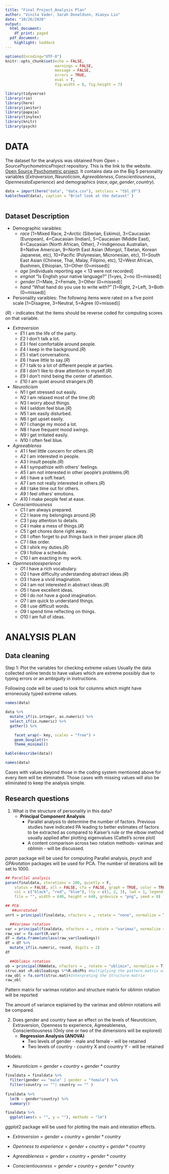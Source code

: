 ```yaml
---
title: "Final Project_Analysis Plan"
author: "Vinita Vader, Sarah Donaldson, Xiaoyu Liu"
date: "10/26/2020"
output:
  html_document:
    df_print: paged
  pdf_document:
    highlight: haddock
---
```


```r
options(Encoding="UTF-8")
knitr::opts_chunk$set(echo = FALSE,
                      warnings = FALSE,
                      message = FALSE,
                      errors = TRUE,
                      eval = T,
                      fig.width = 8, fig.height = 7)

library(tidyverse)
library(rio)
library(here)
library(janitor)
library(papaja)
library(tinytex)
library(knitr)
library(psych)
```

# DATA
The dataset for the analysis was obtained from $Open-Source Psychometrics Project$ repository. This is the link to the website. [Open Source Psychometric project](https://openpsychometrics.org/_rawdata/).
It contains data on the Big 5 personality variables $(Extraversion, Neuroticism, Agreeableness, Conscientiousness, Openness to Experience)$ and demographics $(race, age, gender, country)$. 

```r
data = import(here("data", "data.csv"), setclass = "tbl_df")
kable(head(data), caption = "Brief look at the dataset" )
  
```

## Dataset Description 
 + Demographic varaibles:
   - $race$  [1=Mixed Race, 2=Arctic (Siberian, Eskimo), 3=Caucasian (European), 4=Caucasian (Indian), 5=Caucasian (Middle East), 6=Caucasian (North African, Other), 7=Indigenous Australian, 8=Native American, 9=North East Asian (Mongol, Tibetan, Korean Japanese, etc), 10=Pacific (Polynesian, Micronesian, etc), 11=South East Asian (Chinese, Thai, Malay, Filipino, etc), 12=West African, Bushmen, Ethiopian, 13=Other (0=missed)]
   - $age$ [individuals reporting age < 13 were not recorded]
   - $engnat$ "Is English your native language?" [1=yes, 2=no (0=missed)]
   - $gender$	[1=Male, 2=Female, 3=Other (0=missed)]
   - $hand$	"What hand do you use to write with?" [1=Right, 2=Left, 3=Both (0=missed)]
   
+ Personality varaibles:
The following items were rated on a five point scale 
[1=Disagree, 3=Neutral, 5=Agree (0=missed)]

$(R)$ - indicates that the items should be reverse coded for computing scores on that variable. 

   - $Extraversion$
     - $E1$	I am the life of the party.
     - $E2$	I don't talk a lot.
     - $E3$	I feel comfortable around people.
     - $E4$	I keep in the background.$(R)$
     - $E5$	I start conversations.
     - $E6$	I have little to say.$(R)$
     - $E7$	I talk to a lot of different people at parties.
     - $E8$	I don't like to draw attention to myself.$(R)$
     - $E9$	I don't mind being the center of attention.
     - $E10$	I am quiet around strangers.$(R)$
     
   - $Neuroticism$
     - $N1$	I get stressed out easily.
     - $N2$	I am relaxed most of the time.$(R)$
     - $N3$	I worry about things.
     - $N4$	I seldom feel blue.$(R)$
     - $N5$	I am easily disturbed.
     - $N6$	I get upset easily.
     - $N7$	I change my mood a lot.
     - $N8$	I have frequent mood swings.
     - $N9$	I get irritated easily.
     - $N10$	I often feel blue.
     
   - $Agreeablenss$
     - $A1$	I feel little concern for others.$(R)$
     - $A2$	I am interested in people.
     - $A3$	I insult people.$(R)$
     - $A4$	I sympathize with others' feelings.
     - $A5$	I am not interested in other people's problems.$(R)$
     - $A6$	I have a soft heart.
     - $A7$	I am not really interested in others.$(R)$
     - $A8$	I take time out for others.
     - $A9$	I feel others' emotions.
     - $A10$	I make people feel at ease.
     
   - $Conscientiousness$ 
     - $C1$	I am always prepared.
     - $C2$	I leave my belongings around.$(R)$
     - $C3$	I pay attention to details.
     - $C4$	I make a mess of things.$(R)$
     - $C5$	I get chores done right away.
     - $C6$	I often forget to put things back in their proper place.$(R)$
     - $C7$	I like order.
     - $C8$	I shirk my duties.$(R)$
     - $C9$	I follow a schedule.
     - $C10$	I am exacting in my work.
   
   - $Openness to experience$
     - $O1$	I have a rich vocabulary.
     - $O2$	I have difficulty understanding abstract ideas.$(R)$
     - $O3$	I have a vivid imagination.
     - $O4$	I am not interested in abstract ideas.$(R)$
     - $O5$	I have excellent ideas.
     - $O6$	I do not have a good imagination.
     - $O7$	I am quick to understand things.
     - $O8$	I use difficult words.
     - $O9$	I spend time reflecting on things.
     - $O10$	I am full of ideas.

# ANALYSIS PLAN

## Data cleaning

Step 1: Plot the variables for checking extreme values 
Usually the data collected online tends to have values which are extreme possibly due to typing errors or an ambiguity in instructions. 

Following code will be used to look for columns which might have erroneously typed extreme values.
```r
names(data)

data %>% 
  mutate_if(is.integer, as.numeric) %>% 
  select_if(is.numeric) %>% 
  gather() %>% 

    facet_wrap(~ key, scales = "free") +
    geom_boxplot()+
    theme_minimal()

kable(describe(data))

names(data)
```

Cases with values beyond those in the coding system mentioned above for every item will be eliminated. Those cases with missing values will also be eliminated to keep the analysis simple. 

## Research questions

1. What is the structure of personality in this data?
   - **Principal Component Analysis** 
      + Parallel analysis to determine the number of factors. Previous studies have indicated PA leading to better estimates of factors to be extracted as compared to Kaiser's rule or the elbow method usually applied after plotting eigenvalues (Cattell's scree plot)
      + A content comparison across two rotation methods- varimax and oblimin - will be discussed.
      
$paran$ package will be used for computing Parallel analysis, $psych$ and $GPArotation$ packages will be used for PCA. The number of iterations will be set to 1000.
```r
## Parallel analysis
paran(finaldata, iterations = 100, quietly = F, 
    status = FALSE, all = FALSE, cfa = FALSE, graph = TRUE, color = TRUE, 
    col = c("black", "red", "blue"), lty = c(1, 2, 3), lwd = 1, legend = TRUE, 
    file = "", width = 640, height = 640, grdevice = "png", seed = 0)

## PCA 
   ##unrotated 
unrt = principal(finaldata, nfactors = , rotate = "none", normalize = T)

  ##Varimax rotation
var = principal(finaldata, nfactors = , rotate = "varimax", normalize = T) #Kaiser normalization will be applied
raw_var = fa.sort(R.var)
df = data.frame(unclass(raw_var$loadings))
df = df %>% 
  mutate_if(is.numeric, round, digits = 2)
df

  ##Oblimin rotation
ob = principal(RAWdata, nfactors = , rotate = "oblimin", normalize = T)
struc.mat =R.ob$loadings %*%R.ob$Phi #multiplying the pattern matrix with the covariance matrix from the rotated factors
raw_obl = fa.sort(struc.mat)#Interpreting the Structure matrix
raw_obl
```      
Pattern matrix for varimax rotation and structure matrix for oblimin rotation will be reported

The amount of variance explained by the varimax and oblimin rotations will be compared. 

   
2. Does gender and country have an effect on the levels of Neuroticism, Extraversion, Openness to experience, Agreeableness, Conscientiousness (Only one or two of the dimensions will be explored)
   - **Regression Analysis (ANOVA)**
     + Two levels of gender - male and female - will be retained
     + Two levels of country - country X and country Y - will be retained

Models:

 - $Neuroticism = gender + country + gender*country$
 
```r
finaldata = finaldata %>% 
  filter(gender == "male" | gender = "female") %>%  
  filter(country == ""| country == "" )
  
finaldata %>%  
  lm(N ~ gender*country) %>% 
  summary()

finaldata %>%  
  ggplot(aes(x = "", y = ""), methods = "lm") 
```
$ggplot2$ package will be used for plotting the main and interation effects.

 - $Extraversion = gender + country + gender*country$
 
 - $Openness$ $to$ $experience = gender + country + gender*country$
 
 - $Agreeableness = gender + country + gender*country$
 
 - $Conscientiousness = gender + country + gender*country$
